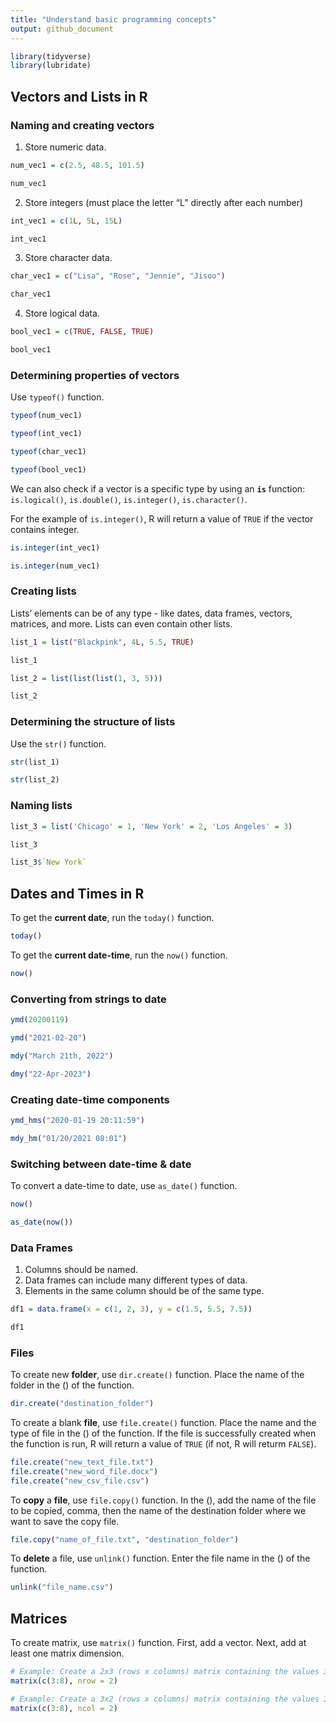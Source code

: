 ```yaml
---
title: "Understand basic programming concepts"
output: github_document
---
```


```r
library(tidyverse)
library(lubridate)
```

## Vectors and Lists in R

### Naming and creating vectors

1. Store numeric data.
```r
num_vec1 = c(2.5, 48.5, 101.5)

num_vec1
```

2. Store integers (must place the letter "L" directly after each number)
```r
int_vec1 = c(1L, 5L, 15L)

int_vec1
```

3. Store character data.
```r
char_vec1 = c("Lisa", "Rose", "Jennie", "Jisoo")

char_vec1
```

4. Store logical data.
```r
bool_vec1 = c(TRUE, FALSE, TRUE)

bool_vec1
```

### Determining properties of vectors

Use `typeof()` function.
```r
typeof(num_vec1)
```

```r
typeof(int_vec1)
```

```r
typeof(char_vec1)
```

```r
typeof(bool_vec1)
```


We can also check if a vector is a specific type by using an **`is`** function: `is.logical()`, `is.double()`, `is.integer()`, `is.character()`. 

For the example of `is.integer()`, R will return a value of `TRUE` if the vector contains integer. 
```r
is.integer(int_vec1)
```

```r
is.integer(num_vec1)
```

### Creating lists

Lists' elements can be of any type - like dates, data frames, vectors, matrices, and more. Lists can even contain other lists.
```r
list_1 = list("Blackpink", 4L, 5.5, TRUE)

list_1
```

```r
list_2 = list(list(list(1, 3, 5)))

list_2
```

### Determining the structure of lists

Use the `str()` function.
```r
str(list_1)
```

```r
str(list_2)
```

### Naming lists

```r
list_3 = list('Chicago' = 1, 'New York' = 2, 'Los Angeles' = 3)

list_3

list_3$`New York`
```

## Dates and Times in R

To get the **current date**, run the `today()` function.
```r
today()
```

To get the **current date-time**, run the `now()` function.
```r
now()
```

### Converting from strings to date

```r
ymd(20200119)

ymd("2021-02-20")

mdy("March 21th, 2022")

dmy("22-Apr-2023")
```

### Creating date-time components

```r
ymd_hms("2020-01-19 20:11:59")

mdy_hm("01/20/2021 08:01")
```

### Switching between date-time & date

To convert a date-time to date, use `as_date()` function.
```r
now()

as_date(now())
```

### Data Frames

1. Columns should be named.
2. Data frames can include many different types of data.
3. Elements in the same column should be of the same type.

```r
df1 = data.frame(x = c(1, 2, 3), y = c(1.5, 5.5, 7.5))

df1
```

### Files

To create new **folder**, use `dir.create()` function. Place the name of the folder in the () of the function.
```r
dir.create("destination_folder")
```

To create a blank **file**, use `file.create()` function. Place the name and the type of file in the () of the function.
If the file is successfully created when the function is run, R will return a value of `TRUE` (if not, R will returm `FALSE`).
```r
file.create("new_text_file.txt")
file.create("new_word_file.docx")
file.create("new_csv_file.csv")
```

To **copy** a **file**, use `file.copy()` function. In the (), add the name of the file to be copied, comma, then the name of the destination folder where we want to save the copy file.
```r
file.copy("name_of_file.txt", "destination_folder")
```

To **delete** a file, use `unlink()` function. Enter the file name in the () of the function.
```r
unlink("file_name.csv")
```

## Matrices

To create matrix, use `matrix()` function. First, add a vector. Next, add at least one matrix dimension.
```r
# Example: Create a 2x3 (rows x columns) matrix containing the values 3-8.
matrix(c(3:8), nrow = 2)

# Example: Create a 3x2 (rows x columns) matrix containing the values 3-8.
matrix(c(3:8), ncol = 2)
```




















